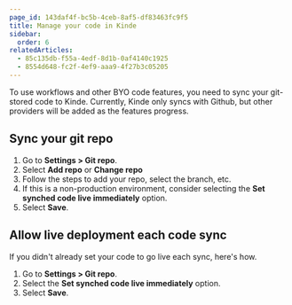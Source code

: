 ```yaml
---
page_id: 143daf4f-bc5b-4ceb-8af5-df83463fc9f5
title: Manage your code in Kinde
sidebar:
  order: 6
relatedArticles:
  - 85c135db-f55a-4edf-8d1b-0af4140c1925
  - 8554d648-fc2f-4ef9-aaa9-4f27b3c05205
---
```


To use workflows and other BYO code features, you need to sync your git-stored code to Kinde. Currently, Kinde only syncs with Github, but other providers will be added as the features progress.

## Sync your git repo

1. Go to **Settings > Git repo**.
2. Select **Add repo** or **Change repo**
3. Follow the steps to add your repo, select the branch, etc.
4. If this is a non-production environment, consider selecting the **Set synched code live immediately** option.
5. Select **Save**.

## Allow live deployment each code sync

If you didn't already set your code to go live each sync, here's how. 

1. Go to **Settings > Git repo**.
2. Select the **Set synched code live immediately** option.
5. Select **Save**.
